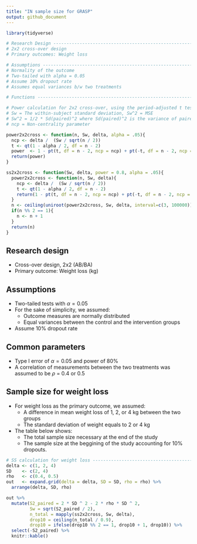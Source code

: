 ```yaml
---
title: "IN sample size for GRASP"
output: github_document
---
```


```r
library(tidyverse)

# Research Design ---------------------------------------------------------
# 2x2 cross-over design
# Primary outcomes: Weight loss

# Assumptions -------------------------------------------------------------
# Normality of the outcome
# Two-tailed with alpha = 0.05
# Assume 10% dropout rate
# Assumes equal variances b/w two treatments

# Functions ---------------------------------------------------------------

# Power calculation for 2x2 cross-over, using the period-adjusted t test
# Sw = The within-subject standard deviation, Sw^2 = MSE
# Sw^2 = 1/2 * Sd(paired)^2 where Sd(paired)^2 is the variance of paired differences
# ncp = Non-centrality parameter

power2x2cross <- function(n, Sw, delta, alpha = .05){
  ncp <- delta /  (Sw / sqrt(n / 2))
  t <- qt(1 - alpha / 2, df = n - 2)
  power  <- 1 - pt(t, df = n - 2, ncp = ncp) + pt(-t, df = n - 2, ncp = ncp)
  return(power)
}

ss2x2cross <- function(Sw, delta, power = 0.8, alpha = .05){
  power2x2cross <- function(n, Sw, delta){
    ncp <- delta /  (Sw / sqrt(n / 2))
    t <- qt(1 - alpha / 2, df = n - 2)
    return(1 - pt(t, df = n - 2, ncp = ncp) + pt(-t, df = n - 2, ncp = ncp) - power)
  }
  n <- ceiling(uniroot(power2x2cross, Sw, delta, interval=c(3, 100000))$root)
  if(n %% 2 == 1){
    n <- n + 1
  }
  return(n)
}
```

## Research design

* Cross-over design, 2x2 (AB/BA)
* Primary outcome: Weight loss (kg)

## Assumptions

* Two-tailed tests with $\alpha = 0.05$
* For the sake of simplicity, we assumed:
  * Outcome measures are normally distributed
  * Equal variances between the control and the intervention groups
* Assume 10% dropout rate

## Common parameters

* Type I error of $\alpha = 0.05$ and power of 80%
* A correlation of measurements between the two treatments was assumed to be $\rho$ = 0.4 or 0.5

## Sample size for weight loss

* For weight loss as the primary outcome, we assumed:
  * A difference in mean weight loss of 1, 2, or 4 kg between the two groups
  * The standard deviation of weight equals to 2 or 4 kg
  
* The table below shows:
  * The total sample size necessary at the end of the study
  * The sample size at the beggining of the study accounting for 10% dropouts.

```r
# SS calculation for weight loss ------------------------------------------
delta <- c(1, 2, 4)
SD    <- c(2, 4)
rho   <- c(0.4, 0.5)
out   <- expand.grid(delta = delta, SD = SD, rho = rho) %>% 
  arrange(delta, SD, rho)

out %>%
  mutate(S2_paired = 2 * SD ^ 2 - 2 * rho * SD ^ 2,
         Sw = sqrt(S2_paired / 2),
         n_total = mapply(ss2x2cross, Sw, delta),
         drop10 = ceiling(n_total / 0.9),
         drop10 = ifelse(drop10 %% 2 == 1, drop10 + 1, drop10)) %>% 
  select(-S2_paired) %>% 
  knitr::kable()
```
